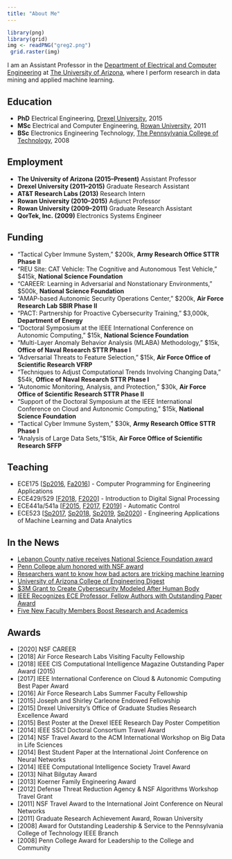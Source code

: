 ```yaml
---
title: "About Me"
---
```


```r
library(png)
library(grid)
img <- readPNG("greg2.png")
 grid.raster(img)
```

I am an Assistant Professor in the [Department of Electrical and Computer Engineering](http://www.ece.arizona.edu/) at [The University of Arizona](http://www.arizona.edu/), where I perform research in data mining and applied machine learning.


## Education 
- __PhD__ Electrical Engineering, [Drexel University](https://drexel.edu/), 2015
- __MSc__ Electrical and Computer Engineering, [Rowan University](http://rowan.edu/), 2011
- __BSc__ Electronics Engineering Technology, [The Pennsylvania College of Technology](https://www.pct.edu/), 2008

## Employment  
- __The University of Arizona (2015--Present)__ Assistant Professor
- __Drexel University (2011--2015)__ Graduate Research Assistant 
- __AT&T Research Labs (2013)__ Research Intern 
- __Rowan University (2010--2015)__ Adjunct Professor
- __Rowan University (2009--2011)__ Graduate Research Assistant
- __QorTek, Inc. (2009)__ Electronics Systems Engineer 

## Funding 
- "Tactical Cyber Immune System," $200k, __Army Research Office STTR Phase II__ 
- "REU Site: CAT Vehicle: The Cognitive and Autonomous Test Vehicle," $415k, __National Science Foundation__ 
- "CAREER: Learning in Adversarial and Nonstationary Environments," $500k, __National Science Foundation__ 
- "AMAP-based Autonomic Security Operations Center," $200k, __Air Force Research Lab SBIR Phase II__ 
- "PACT: Partnership for Proactive Cybersecurity Training," $3,000k, __Department of Energy__ 
- "Doctoral Symposium at the IEEE International Conference on Autonomic Computing," $15k, __National Science Foundation__ 
- "Multi-Layer Anomaly Behavior Analysis (MLABA) Methodology," $15k, __Office of Naval Research STTR Phase I__ 
- "Adversarial Threats to Feature Selection," $15k, __Air Force Office of Scientific Research VFRP__ 
- "Techniques to Adjust Computational Trends Involving Changing Data," $54k, __Office of Naval Research STTR Phase I__ 
- "Autonomic Monitoring, Analysis, and Protection," $30k,  __Air Force Office of Scientific Research STTR Phase II__ 
- "Support of the Doctoral Symposium at the IEEE International Conference on Cloud and Autonomic Computing," $15k, __National Science Foundation__ 
- "Tactical Cyber Immune System," $30k,  __Army Research Office STTR Phase I__ 
- "Analysis of Large Data Sets,"$15k,  __Air Force Office of Scientific Research SFFP__ 



## Teaching 
- ECE175 [[Sp2016](syllabus/ece175_sp2016.pdf){target="_blank"}, [Fa2016](syllabus/ece175_fa2016.pdf){target="_blank"}] - Computer Programming for Engineering Applications 
- ECE429/529 [[F2018](syllabus/ece429529_fa2018.pdf){target="_blank"}, [F2020](syllabus/ece429529_fa2020.pdf){target="_blank"}] - Introduction to Digital Signal Processing
- ECE441a/541a [[F2015](syllabus/ece441541_fa2015.pdf){target="_blank"}, [F2017](syllabus/ece441541_fa2017.pdf){target="_blank"}, [F2019](syllabus/ece441541_fa2019.pdf){target="_blank"}] - Automatic Control
- ECE523 [[Sp2017](syllabus/ece523_sp2017.pdf){target="_blank"}, [Sp2018](syllabus/ece523_sp2018.pdf){target="_blank"}, [Sp2019](syllabus/ece523_sp2019.pdf){target="_blank"}, [Sp2020](syllabus/ece523_sp2020.pdf){target="_blank"}] - Engineering Applications of Machine Learning and Data Analytics


## In the News 
* [Lebanon County native receives National Science Foundation award](https://www.pennlive.com/news/2020/07/lebanon-county-native-receives-national-science-foundation-award.html){target="_blank"}
* [Penn College alum honored with NSF award](https://pctoday.pct.edu/penn-college-alum-honored-with-nsf-faculty-award/){target="_blank"}
* [Researchers want to know how bad actors are tricking machine learning](https://edscoop.com/university-arizona-machine-learning-algorithm-research/){target="_blank"}
* [University of Arizona College of Engineering Digest](https://news.engineering.arizona.edu/news/electrical-engineer-trains-computers-distinguish-between-friend-and-foe){target="_blank"}
* [$3M Grant to Create Cybersecurity Modeled After Human Body](https://ece.engineering.arizona.edu/news-events/3m-grant-create-cybersecurity-modeled-after-human-body){target="_blank"}
* [IEEE Recognizes ECE Professor, Fellow Authors with Outstanding Paper Award](https://ece.engineering.arizona.edu/news-events/ieee-recognizes-ece-professor-fellow-authors-outstanding-paper-award){target="_blank"}
* [Five New Faculty Members Boost Research and Academics](https://ece.engineering.arizona.edu/news-events/five-new-faculty-members-boost-research-and-academics){target="_blank"}


## Awards 
- [2020] NSF CAREER 
- [2018] Air Force Research Labs Visiting Faculty Fellowship 
- [2018] IEEE CIS Computational Intelligence Magazine Outstanding Paper Award (2015)
- [2017] IEEE International Conference on Cloud & Autonomic Computing Best Paper Award
- [2016] Air Force Research Labs Summer Faculty Fellowship
- [2015] Joseph and Shirley Carleone Endowed Fellowship
- [2015] Drexel University's Office of Graduate Studies Research Excellence Award
- [2015] Best Poster at the Drexel IEEE Research Day Poster Competition
- [2014] IEEE SSCI Doctoral Consortium Travel Award
- [2014] NSF Travel Award to the ACM International Workshop on Big Data in Life Sciences
- [2014] Best Student Paper at the International Joint Conference on Neural Networks
- [2014] IEEE Computational Intelligence Society Travel Award
- [2013] Nihat Bilgutay  Award
- [2013] Koerner Family Engineering  Award
- [2012] Defense Threat Reduction Agency & NSF Algorithms Workshop Travel Grant
- [2011] NSF Travel Award to the International Joint Conference on Neural Networks
- [2011] Graduate Research Achievement Award, Rowan University
- [2008] Award for Outstanding Leadership & Service to the Pennsylvania College of Technology IEEE Branch
- [2008] Penn College Award for Leadership to the College and Community




